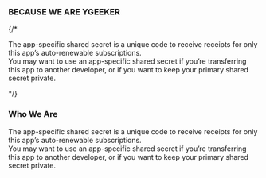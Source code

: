 <section className="h-[70vh]">
<br/><br/><br/>
<div className="p-4 flex justify-center">
	<div>
		<h3>BECAUSE WE ARE YGEEKER</h3>
		{/* <p>The app-specific shared secret is a unique code to receive receipts for only this app’s auto-renewable subscriptions.<br/> You may want to use an app-specific shared secret if you’re transferring this app to another developer, or if you want to keep your primary shared secret private.</p> */}
	</div>
</div>

</section>

<div className="flex justify-center bg-blue-500 p-4 text-white">
	<div className="max-w-[976px]">
		<h3>Who We Are</h3>
		The app-specific shared secret is a unique code to receive receipts for only
		this app’s auto-renewable subscriptions.
		<br /> You may want to use an app-specific shared secret if you’re
		transferring this app to another developer, or if you want to keep your
		primary shared secret private.
	</div>
</div>

